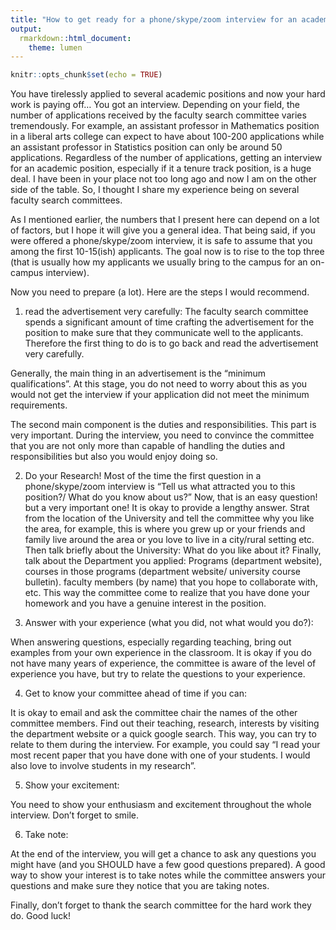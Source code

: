 ```yaml
---
title: "How to get ready for a phone/skype/zoom interview for an academic job"
output:
  rmarkdown::html_document:
    theme: lumen
---
```


```r
knitr::opts_chunk$set(echo = TRUE)
```



You have tirelessly applied to several academic positions and now your hard work is paying off... You got an interview. Depending on your field, the number of applications received by the faculty search committee varies tremendously. For example, an assistant professor in Mathematics position in a liberal arts college can expect to have about 100-200 applications while an assistant professor in Statistics position can only be around 50 applications. Regardless of the number of applications, getting an interview for an academic position, especially if it a tenure track position, is a huge deal. I have been in your place not too long ago and now I am on the other side of the table. So, I thought I share my experience being on several faculty search committees.  


As I mentioned earlier, the numbers that I present here can depend on a lot of factors, but I hope it will give you a general idea. That being said, if you were offered a phone/skype/zoom interview, it is safe to assume that you among the first 10-15(ish) applicants. The goal now is to rise to the top three (that is usually how my applicants we usually bring to the campus for an on-campus interview). 

Now you need to prepare (a lot). Here are the steps I would recommend.

1) read the advertisement very carefully:
The faculty search committee spends a significant amount of time crafting the advertisement for the position to make sure that they communicate well to the applicants. Therefore the first thing to do is to go back and read the advertisement very carefully. 

Generally, the main thing in an advertisement is the "minimum qualifications". At this stage, you do not need to worry about this as you would not get the interview if your application did not meet the minimum requirements. 

The second main component is the duties and responsibilities. This part is very important. During the interview, you need to convince the committee that you are not only more than capable of handling the duties and responsibilities but also you would enjoy doing so.

2) Do your Research!
Most of the time the first question in a phone/skype/zoom interview is "Tell us what attracted you to this position?/ What do you know about us?" Now, that is an easy question! but a very important one! It is okay to provide a lengthy answer. Strat from the location of the University and tell the committee why you like the area, for example, this is where you grew up or your friends and family live around the area or you love to live in a city/rural setting etc. Then talk briefly about the University: What do you like about it?  Finally, talk about the Department you applied: Programs (department website), courses in those programs  (department website/ university course bulletin). faculty members (by name) that you hope to collaborate with, etc. 
This way the committee come to realize that you have done your homework and you have a genuine interest in the position.

3) Answer with your experience (what you did, not what would you do?):

When answering questions, especially regarding teaching, bring out examples from your own experience in the classroom. It is okay if you do not have many years of experience, the committee is aware of the level of experience you have, but try to relate the questions to your experience.

4) Get to know your committee ahead of time if you can:

It is okay to email and ask the committee chair the names of the other committee members. Find out their teaching, research, interests by visiting the department website or a quick google search. This way, you can try to relate to them during the interview. For example, you could say "I read your most recent paper that you have done with one of your students. I would also love to involve students in my research".

5) Show your excitement:

You need to show your enthusiasm and excitement throughout the whole interview. Don't forget to smile.

6) Take note:

At the end of the interview, you will get a chance to ask any questions you might have (and you SHOULD have a few good questions prepared). A good way to show your interest is to take notes while the committee answers your questions and make sure they notice that you are taking notes.

Finally, don't forget to thank the search committee for the hard work they do. Good luck!



